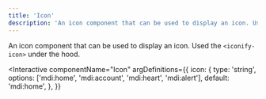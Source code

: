 ```yaml
---
title: 'Icon'
description: 'An icon component that can be used to display an icon. Used the <iconify-icon> under the hood.'
---
```



An icon component that can be used to display an icon. Used the `<iconify-icon>` under the hood.

<Interactive
  componentName="Icon"
  argDefinitions={{
    icon: {
      type: 'string',
      options: ['mdi:home', 'mdi:account', 'mdi:heart', 'mdi:alert'],
      default: 'mdi:home',
    },
  }}
></Interactive>

<TypeDoc />
